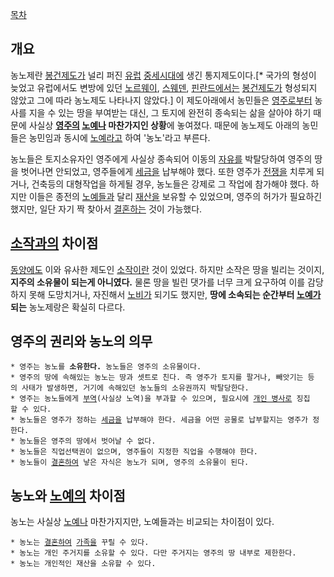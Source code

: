 [[목차]]
== 개요 ==
농노제란 [[봉건제도]]가 널리 퍼진 [[유럽]] [[중세]]시대에 생긴 통지제도이다.[* 국가의 형성이 늦었고 유럽에서도 변방에 있던 [[노르웨이]], [[스웨덴]], [[핀란드]]에서는 [[봉건제도]]가 형성되지 않았고 그에 따라 농노제도 나타나지 않았다.] 이 제도아래에서 농민들은 [[영주]]로부터 농사를 지을 수 있는 땅을 부여받는 대신, 그 토지에 완전히 종속되는 삶을 살아야 하기 때문에 사실상 '''[[영주]]의 [[노예]]나 마찬가지인 상황'''에 놓여졌다. 때문에 농노제도 아래의 농민들은 농민임과 동시에 [[노예]]라고 하여 '농노'라고 부른다.

농노들은 토지소유자인 영주에게 사실상 종속되어 이동의 [[자유]]를 박탈당하여 영주의 땅을 벗어나면 안되었고, 영주들에게 [[세금]]을 납부해야 했다. 또한 영주가 [[전쟁]]을 치루게 되거나, 건축등의 대형작업을 하게될 경우, 농노들은 강제로 그 작업에 참가해야 했다. 하지만 이들은 종전의 [[노예]]들과 달리 [[재산]]을 보유할 수 있었으며, 영주의 허가가 필요하긴 했지만, 일단 자기 짝 찾아서 [[결혼]]하는 것이 가능했다.

== [[소작]]과의 차이점 ==
[[동양]]에도 이와 유사한 제도인 [[소작]]이란 것이 있었다. 하지만 소작은 땅을 빌리는 것이지, '''지주의 소유물이 되는게 아니였다.''' 물론 땅을 빌린 댓가를 너무 크게 요구하여 이를 감당하지 못해 도망치거나, 자진해서 [[노비]]가 되기도 했지만, '''땅에 소속되는 순간부터 [[노예]]가 되는''' 농노제랑은 확실히 다르다.

== 영주의 권리와 농노의 의무 ==
 * 영주는 농노를 '''소유한다.''' 농노들은 영주의 소유물이다.
 * 영주의 땅에 속해있는 농노는 땅과 셋트로 친다. 즉 영주가 토지를 팔거나, 빼앗기는 등의 사태가 발생하면, 거기에 속해있던 농노들의 소유권까지 박탈당한다.
 * 영주는 농노들에게 [[부역]](사실상 노역)을 부과할 수 있으며, 필요시에 [[사병|개인 병사]]로 징집할 수 있다.
 * 농노들은 영주가 정하는 [[세금]]을 납부해야 한다. 세금을 어떤 공물로 납부할지는 영주가 정한다.
 * 농노들은 영주의 땅에서 벗어날 수 없다.
 * 농노들은 직업선택권이 없으며, 영주들이 지정한 직업을 수행해야 한다.
 * 농노들이 [[결혼]]하여 낳은 자식은 농노가 되며, 영주의 소유물이 된다.

== 농노와 [[노예]]의 차이점 ==
농노는 사실상 [[노예]]나 마찬가지지만, 노예들과는 비교되는 차이점이 있다.

 * 농노는 [[결혼]]하여 [[가족]]을 꾸릴 수 있다.
 * 농노는 개인 주거지를 소유할 수 있다. 다만 주거지는 영주의 땅 내부로 제한한다.
 * 농노는 개인적인 재산을 소유할 수 있다.
